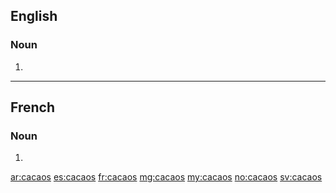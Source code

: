 ==English==

===Noun===
{{head|en|plural}}

# {{plural of|cacao|lang=en}}

----

==French==

===Noun===
{{head|fr|plural}}

# {{plural of|cacao|lang=fr}}

[[ar:cacaos]]
[[es:cacaos]]
[[fr:cacaos]]
[[mg:cacaos]]
[[my:cacaos]]
[[no:cacaos]]
[[sv:cacaos]]